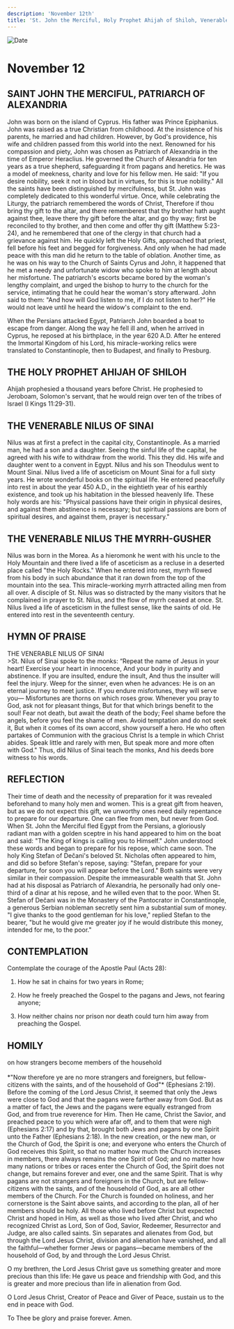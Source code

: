 ```yaml
---
description: 'November 12th'
title: 'St. John the Merciful, Holy Prophet Ahijah of Shiloh, Venerable Nilus of Sinai, Venerable Nilus the Myrrh-Gusher'
---
```


<CustomPaginator />
<RunningHead />

<Image src="/title-imprint.png" height={68} width={50} alt="Date" className="title-imprint"/>

# <div id="date">November <Image className="four-dot" src="/four-dot.png" height={15} width={15} alt="" />12</div>

## SAINT JOHN THE MERCIFUL, PATRIARCH OF ALEXANDRIA

John was born on the island of Cyprus. His father was Prince Epiphanius. John was raised as a true Christian from childhood. At the insistence of his parents, he married and had children. However, by God's providence, his wife and children passed from this world into the next. Renowned for his compassion and piety, John was chosen as Patriarch of Alexandria in the time of Emperor Heraclius. He governed the Church of Alexandria for ten years as a true shepherd, safeguarding it from pagans and heretics. He was a model of meekness, charity and love for his fellow men. He said: "If you desire nobility, seek it not in blood but in virtues, for this is true nobility." All the saints have been distinguished by mercifulness, but St. John was completely dedicated to this wonderful virtue. Once, while celebrating the Liturgy, the patriarch remembered the words of Christ, Therefore if thou bring thy gift to the altar, and there rememberest that thy brother hath aught against thee, leave there thy gift before the altar, and go thy way; first be reconciled to thy brother, and then come and offer thy gift (Matthew 5:23-24), and he remembered that one of the clergy in that church had a grievance against him. He quickly left the Holy Gifts, approached that priest, fell before his feet and begged for forgiveness. And only when he had made peace with this man did he return to the table of oblation. Another time, as he was on his way to the Church of Saints Cyrus and John, it happened that he met a needy and unfortunate widow who spoke to him at length about her misfortune. The patriarch's escorts became bored by the woman's lengthy complaint, and urged the bishop to hurry to the church for the service, intimating that he could hear the woman's story afterward. John said to them: "And how will God listen to me, if I do not listen to her?" He would not leave until he heard the widow's complaint to the end.

When the Persians attacked Egypt, Patriarch John boarded a boat to escape from danger. Along the way he fell ill and, when he arrived in Cyprus, he reposed at his birthplace, in the year 620 A.D. After he entered the Immortal Kingdom of his Lord, his miracle-working relics were translated to Constantinople, then to Budapest, and finally to Presburg.

## THE HOLY PROPHET AHIJAH OF SHILOH

Ahijah prophesied a thousand years before Christ. He prophesied to Jeroboam, Solomon's servant, that he would reign over ten of the tribes of Israel (I Kings 11:29-31).

## THE VENERABLE NILUS OF SINAI

Nilus was at first a prefect in the capital city, Constantinople. As a married man, he had a son and a daughter. Seeing the sinful life of the capital, he agreed with his wife to withdraw from the world. This they did. His wife and daughter went to a convent in Egypt. Nilus and his son Theodulus went to Mount Sinai. Nilus lived a life of asceticism on Mount Sinai for a full sixty years. He wrote wonderful books on the spiritual life. He entered peacefully into rest in about the year 450 A.D., in the eightieth year of his earthly existence, and took up his habitation in the blessed heavenly life. These holy words are his: "Physical passions have their origin in physical desires, and against them abstinence is necessary; but spiritual passions are born of spiritual desires, and against them, prayer is necessary."

## THE VENERABLE NILUS THE MYRRH-GUSHER

Nilus was born in the Morea. As a hieromonk he went with his uncle to the Holy Mountain and there lived a life of asceticism as a recluse in a deserted place called "the Holy Rocks." When he entered into rest, myrrh flowed from his body in such abundance that it ran down from the top of the mountain into the sea. This miracle-working myrrh attracted ailing men from all over. A disciple of St. Nilus was so distracted by the many visitors that he complained in prayer to St. Nilus, and the flow of myrrh ceased at once. St. Nilus lived a life of asceticism in the fullest sense, like the saints of old. He entered into rest in the seventeenth century.


## HYMN OF PRAISE
<div style={{textAlign:'center', color:'crimson', fontWeight:'bold'}}>
THE VENERABLE NILUS OF SINAI
</div>
>St. Nilus of Sinai spoke to the monks:  
“Repeat the name of Jesus in your heart!  
Exercise your heart in innocence,  
And your body in purity and abstinence.  
If you are insulted, endure the insult,  
And thus the insulter will feel the injury.  
Weep for the sinner, even when he advances:  
He is on an eternal journey to meet justice.  
If you endure misfortunes, they will serve you—  
Misfortunes are thorns on which roses grow.  
Whenever you pray to God, ask not for pleasant things,  
But for that which brings benefit to the soul!  
Fear not death, but await the death of the body;  
Feel shame before the angels, before you feel the shame of men.  
Avoid temptation and do not seek it,  
But when it comes of its own accord, show yourself a hero.  
He who often partakes of Communion with the gracious Christ  
Is a temple in which Christ abides.  
Speak little and rarely with men,  
But speak more and more often with God."  
Thus, did Nilus of Sinai teach the monks,  
And his deeds bore witness to his words.  


## REFLECTION

Their time of death and the necessity of preparation for it was revealed beforehand to many holy men and women. This is a great gift from heaven, but as we do not expect this gift, we unworthy ones need daily repentance to prepare for our departure. One can flee from men, but never from God. When St. John the Merciful fled Egypt from the Persians, a gloriously radiant man with a golden sceptre in his hand appeared to him on the boat and said: "The King of kings is calling you to Himself." John understood these words and began to prepare for his repose, which came soon. The holy King Stefan of Dečani's beloved St. Nicholas often appeared to him, and did so before Stefan's repose, saying: "Stefan, prepare for your departure, for soon you will appear before the Lord." Both saints were very similar in their compassion. Despite the immeasurable wealth that St. John had at his disposal as Patriarch of Alexandria, he personally had only one-third of a dinar at his repose, and he willed even that to the poor. When St. Stefan of Dečani was in the Monastery of the Pantocrator in Constantinople, a generous Serbian nobleman secretly sent him a substantial sum of money. "I give thanks to the good gentleman for his love," replied Stefan to the bearer, "but he would give me greater joy if he would distribute this money, intended for me, to the poor."


## CONTEMPLATION

Contemplate the courage of the Apostle Paul (Acts 28):

1. How he sat in chains for two years in Rome;

2. How he freely preached the Gospel to the pagans and Jews, not fearing anyone;

3. How neither chains nor prison nor death could turn him away from preaching the Gospel.


## HOMILY
<div style={{textAlign:'center', color:'crimson', fontWeight:'bold'}}>
on how strangers become members of the household
</div>
<br />
<div style={{textAlign:'right'}}>
*"Now therefore ye are no more strangers and foreigners, but fellow-citizens with the saints, and of the household of God"* (Ephesians 2:19).
</div>
Before the coming of the Lord Jesus Christ, it seemed that only the Jews were close to God and that the pagans were farther away from God. But as a matter of fact, the Jews and the pagans were equally estranged from God, and from true reverence for Him. Then He came, Christ the Savior, and preached peace to you which were afar off, and to them that were nigh (Ephesians 2:17) and by that, brought both Jews and pagans by one Spirit unto the Father (Ephesians 2:18). In the new creation, or the new man, or the Church of God, the Spirit is one; and everyone who enters the Church of God receives this Spirit, so that no matter how much the Church increases in members, there always remains the one Spirit of God; and no matter how many nations or tribes or races enter the Church of God, the Spirit does not change, but remains forever and ever, one and the same Spirit. That is why pagans are not strangers and foreigners in the Church, but are fellow-citizens with the saints, and of the household of God, as are all other members of the Church. For the Church is founded on holiness, and her cornerstone is the Saint above saints, and according to the plan, all of her members should be holy. All those who lived before Christ but expected Christ and hoped in Him, as well as those who lived after Christ, and who recognized Christ as Lord, Son of God, Savior, Redeemer, Resurrector and Judge, are also called saints. Sin separates and alienates from God, but through the Lord Jesus Christ, division and alienation have vanished, and all the faithful—whether former Jews or pagans—became members of the household of God, by and through the Lord Jesus Christ.

O my brethren, the Lord Jesus Christ gave us something greater and more precious than this life: He gave us peace and friendship with God, and this is greater and more precious than life in alienation from God.

O Lord Jesus Christ, Creator of Peace and Giver of Peace, sustain us to the end in peace with God.

To Thee be glory and praise forever. Amen.